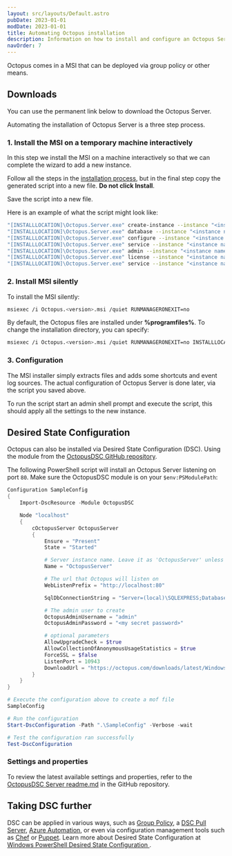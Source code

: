 ```yaml
---
layout: src/layouts/Default.astro
pubDate: 2023-01-01
modDate: 2023-01-01
title: Automating Octopus installation
description: Information on how to install and configure an Octopus Server in a fully automated way from the command line.
navOrder: 7
---
```


Octopus comes in a MSI that can be deployed via group policy or other means.

## Downloads

You can use the permanent link below to download the Octopus Server.

<ServerDownloads />

Automating the installation of Octopus Server is a three step process.

### 1. Install the MSI on a temporary machine interactively

In this step we install the MSI on a machine interactively so that we can complete the wizard to add a new instance.

Follow all the steps in the [installation process](/docs/installation/#install-octopus), but in the final step copy the generated script into a new file. **Do not click Install**.

Save the script into a new file.

Here is an example of what the script might look like:

```bash
"[INSTALLLOCATION]\Octopus.Server.exe" create-instance --instance "<instance name>" --config "<new instance config path>" --serverNodeName "<machine name>"
"[INSTALLLOCATION]\Octopus.Server.exe" database --instance "<instance name>" --connectionString "<database connection string>" --create
"[INSTALLLOCATION]\Octopus.Server.exe" configure --instance "<instance name>" --upgradeCheck "True" --upgradeCheckWithStatistics "True" --usernamePasswordIsEnabled "True" --webForceSSL "False" --webListenPrefixes "<url to expose>" --commsListenPort "10943"
"[INSTALLLOCATION]\Octopus.Server.exe" service --instance "<instance name>" --stop
"[INSTALLLOCATION]\Octopus.Server.exe" admin --instance "<instance name>" --username "<admin username>" --email "<admin email>" --password "<admin password>"
"[INSTALLLOCATION]\Octopus.Server.exe" license --instance "<instance name>" --licenseBase64 "<a very long license string>"
"[INSTALLLOCATION]\Octopus.Server.exe" service --instance "<instance name>" --install --reconfigure --start --dependOn "MSSQLSERVER"
```

### 2. Install MSI silently

To install the MSI silently:

```bash
msiexec /i Octopus.<version>.msi /quiet RUNMANAGERONEXIT=no
```

By default, the Octopus files are installed under **%programfiles%**. To change the installation directory, you can specify:

```bash
msiexec /i Octopus.<version>.msi /quiet RUNMANAGERONEXIT=no INSTALLLOCATION="<install path>"
```

### 3. Configuration

The MSI installer simply extracts files and adds some shortcuts and event log sources. The actual configuration of Octopus Server is done later, via the script you saved above.

To run the script start an admin shell prompt and execute the script, this should apply all the settings to the new instance.

## Desired State Configuration

Octopus can also be installed via Desired State Configuration (DSC). Using the module from the [OctopusDSC GitHub repository](https://www.powershellgallery.com/packages/OctopusDSC).

The following PowerShell script will install an Octopus Server listening on port `80`. Make sure the OctopusDSC module is on your `$env:PSModulePath`:

```powershell
Configuration SampleConfig
{
    Import-DscResource -Module OctopusDSC

    Node "localhost"
    {
        cOctopusServer OctopusServer
        {
            Ensure = "Present"
            State = "Started"

            # Server instance name. Leave it as 'OctopusServer' unless you have more than one instance
            Name = "OctopusServer"

            # The url that Octopus will listen on
            WebListenPrefix = "http://localhost:80"

            SqlDbConnectionString = "Server=(local)\SQLEXPRESS;Database=Octopus;Trusted_Connection=True;"

            # The admin user to create
            OctopusAdminUsername = "admin"
            OctopusAdminPassword = "<my secret password>"

            # optional parameters
            AllowUpgradeCheck = $true
            AllowCollectionOfAnonymousUsageStatistics = $true
            ForceSSL = $false
            ListenPort = 10943
            DownloadUrl = "https://octopus.com/downloads/latest/WindowsX64/OctopusServer"
        }
    }
}

# Execute the configuration above to create a mof file
SampleConfig

# Run the configuration
Start-DscConfiguration -Path ".\SampleConfig" -Verbose -wait

# Test the configuration ran successfully
Test-DscConfiguration
```

### Settings and properties

To review the latest available settings and properties, refer to the [OctopusDSC Server readme.md](https://github.com/OctopusDeploy/OctopusDSC/blob/master/README-cOctopusServer.md) in the GitHub repository.

## Taking DSC further

DSC can be applied in various ways, such as [Group Policy](https://sdmsoftware.com/group-policy-blog/desired-state-configuration/desired-state-configuration-and-group-policy-come-together/), a [DSC Pull Server](https://docs.microsoft.com/en-us/powershell/scripting/dsc/pull-server/pullserver), [Azure Automation](https://docs.microsoft.com/en-us/azure/automation/automation-dsc-overview), or even via configuration management tools such as [Chef](https://docs.chef.io/resource_dsc_resource.html) or [Puppet](https://github.com/puppetlabs/puppetlabs-dsc). Learn more about Desired State Configuration at [Windows PowerShell Desired State Configuration ](https://docs.microsoft.com/en-us/powershell/scripting/dsc/overview/overview).
